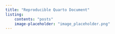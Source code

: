 ---
title: "Reproducible Quarto Document"
listing:
    contents: "posts"
    image-placeholder: "image_placeholder.png"
---

<!-- Include placeholder image in code: ![](_img/image_placeholder.PNG) -->
